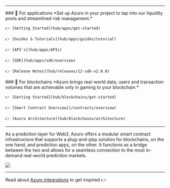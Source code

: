 
<PageHeadline
  title="Developer Hub"
  subTitle="Are you an app who wants access to on-chain data or a blockchain who wants to grow? -- Either way, you’ve come to the right place."
/>

---

<div className="grid lg:grid-cols-2 gap-8 mt-1">
  <div>
    ### 🔮 For applications
    *Set up Azuro in your project to tap into our liquidity pools and streamlined risk management.*

    👉 [Getting Started](hub/apps/get-started)

    👉 [Guides & Tutorials](hub/apps/guides/tutorial)

    👉 [API's](hub/apps/APIs)

    👉 [SDK](hub/apps/sdk/overview)

    👉 [Release Notes](hub/releases/12-sdk-v2.0.0)

  </div>
  <div>
    ### 🧩 For blockchains
    *Azuro brings real-world data, users and transaction volumes that are achievable only in gaming to your blockchain.*

    👉 [Getting Started](hub/blockchains/get-started)

    👉 [Smart Contract Overview](/contracts/overview)

    👉 [Azuro Architecture](hub/blockchains/architecture)

  </div>
</div>

---

<Callout type="info">
As a prediction layer for Web3, Azuro offers a modular smart contract infrastructure that supports a plug-and-play solution for blockchains, on the one hand, and prediction apps, on the other. It functions as a bridge between the two and allows for a seamless connection to the most in-demand real-world prediction markets. 
</Callout>

<Image
  src="images/hub/hub-main.png"
  width={3500}
  height={2400}
/>

---
Read about [Azuro integrations](/cases/overview) to get inspired 👉
